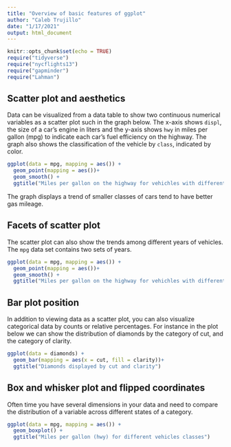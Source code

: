 ```yaml
---
title: "Overview of basic features of ggplot"
author: "Caleb Trujillo"
date: "1/17/2021"
output: html_document
---
```


```r
knitr::opts_chunk$set(echo = TRUE)
require("tidyverse")
require("nycflights13")
require("gapminder")
require("Lahman")
```

##  Scatter plot and aesthetics

Data can be visualized from a data table to show two continuous numerical variables as a scatter plot such in the graph below. The x-axis shows `displ`, the size of a car’s engine in liters and the y-axis shows `hwy` in miles per gallon (mpg) to indicate each car’s fuel efficiency on the highway. The graph also shows the classification of the vehicle by `class`, indicated by color.

```r

ggplot(data = mpg, mapping = aes()) +
  geom_point(mapping = aes())+
  geom_smooth() +
  ggtitle("Miles per gallon on the highway for vehichles with different size engines")

```

The graph displays a trend of smaller classes of cars tend to have better gas mileage. 

## Facets of scatter plot

The scatter plot can also show the trends among different years of vehicles. The `mpg` data set contains two sets of years. 

```r

ggplot(data = mpg, mapping = aes()) +
  geom_point(mapping = aes())+
  geom_smooth() +
  ggtitle("Miles per gallon on the highway for vehichles with different size engines by year")

```

## Bar plot position

In addition to viewing data as a scatter plot, you can also visualize categorical data by counts or relative percentages. For instance in the plot below we can show the distribution of diamonds by the category of cut, and the category of clarity. 

```r

ggplot(data = diamonds) + 
  geom_bar(mapping = aes(x = cut, fill = clarity))+ 
  ggtitle("Diamonds displayed by cut and clarity")

```

## Box and whisker plot and flipped coordinates

Often time you have several dimensions in your data and need to compare the distribution of a variable across different states of a category. 

```r
ggplot(data = mpg, mapping = aes()) + 
  geom_boxplot() + 
  ggtitle("Miles per gallon (hwy) for different vehicles classes")
```

